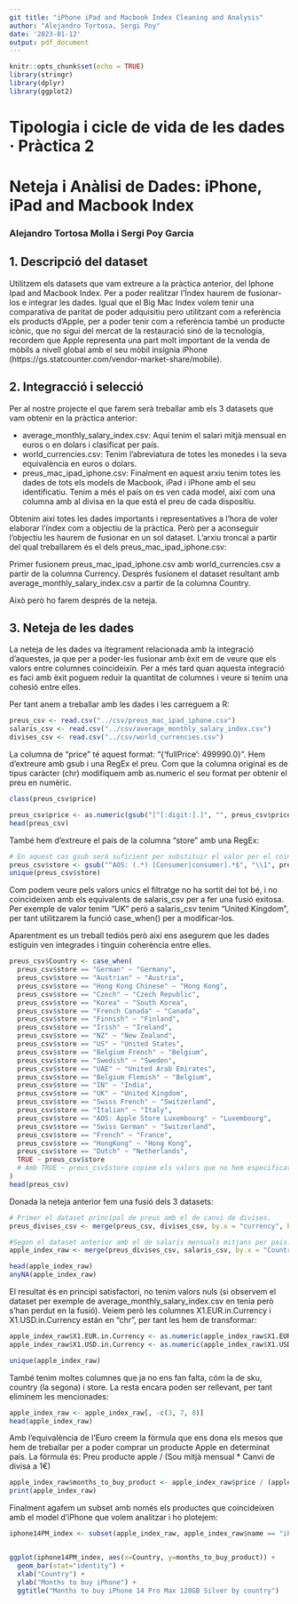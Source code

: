 ```yaml
---
git title: "iPhone iPad and Macbook Index Cleaning and Analysis"
author: "Alejandro Tortosa, Sergi Poy"
date: '2023-01-12'
output: pdf_document
---
```


```r
knitr::opts_chunk$set(echo = TRUE)
library(stringr)
library(dplyr)
library(ggplot2)
```

# Tipologia i cicle de vida de les dades · Pràctica 2
# Neteja i Anàlisi de Dades: iPhone, iPad and Macbook Index
### Alejandro Tortosa Molla i Sergi Poy Garcia

## 1. Descripció del dataset
Utilitzem els datasets que vam extreure a la pràctica anterior, del Iphone Ipad and Macbook Index.
Per a poder realitzar l'Índex haurem de fusionar-los e integrar les dades.
Igual que el Big Mac Index volem tenir una comparativa de paritat de poder adquisitiu pero utilitzant com a referència els products d’Apple, per a poder tenir com a referència també un producte icònic, que no sigui del mercat de la restauració sinó de la tecnología, recordem que Apple representa una part molt important de la venda de mòbils a nivell global amb el seu mòbil insígnia iPhone (https://gs.statcounter.com/vendor-market-share/mobile).

## 2. Integracció i selecció

Per al nostre projecte el que farem serà treballar amb els 3 datasets que vam obtenir en la pràctica anterior:


- average_monthly_salary_index.csv: Aquí tenim el salari mitjà mensual en euros o en dolars i clasificat per país.
- world_currencies.csv: Tenim l’abreviatura de totes les monedes i la seva equivalència en euros o dolars.
- preus_mac_ipad_iphone.csv: Finalment en aquest arxiu tenim totes les dades de tots els models de Macbook, iPad i iPhone amb el seu identificatiu. Tenim a més el país on es ven cada model, així com una columna amb al divisa en la que está el preu de cada dispositiu.

Obtenim així totes les dades importants i representatives a l’hora de voler elaborar l’índex com a objectiu de la pràctica.
Però per a aconseguir l'objectiu les haurem de fusionar en un sol dataset. L'arxiu troncal a partir del qual treballarem és el dels preus_mac_ipad_iphone.csv:

Primer fusionem preus_mac_ipad_iphone.csv amb world_currencies.csv a partir de la columna Currency.
Després fusionem el dataset resultant amb average_monthly_salary_index.csv a partir de la columna Country.

Això però ho farem després de la neteja.


## 3. Neteja de les dades

La neteja de les dades va ítegrament relacionada amb la integració d'aquestes, ja que per a poder-les fusionar amb èxit em de veure que els valors entre columnes coincideixin. Per a més tard quan aquesta integració es faci amb èxit poguem reduir la quantitat de columnes i veure si tenim una cohesió entre elles.



Per tant anem a treballar amb les dades i les carreguem a R:
```r
preus_csv <- read.csv("../csv/preus_mac_ipad_iphone.csv")
salaris_csv <- read.csv("../csv/average_monthly_salary_index.csv")
divises_csv <- read.csv("../csv/world_currencies.csv")  
```


La columna de "price" té aquest format: "{'fullPrice': 499990.0}".
Hem d'extreure amb gsub i una RegEx el preu. Com que la columna original es de tipus caràcter (chr) modifiquem amb as.numeric el seu format per obtenir el preu en numèric.
```r
class(preus_csv$price)

preus_csv$price <- as.numeric(gsub("[^[:digit:].]", "", preus_csv$price))
head(preus_csv)
```

També hem d'extreure el país de la columna "store" amb una RegEx:

```r
# En aquest cas gsub serà suficient per substituir el valor per el coincident amb la RegEx.
preus_csv$store <- gsub("^AOS: (.*) [Consumer|consumer].*$", "\\1", preus_csv$store)
unique(preus_csv$store)
```
Com podem veure pels valors unics el filtratge no ha sortit del tot bé, i no coincideixen amb els equivalents de salaris_csv per a fer una fusió exitosa.
Per exemple de valor tenim "UK" però a salaris_csv tenim "United Kingdom", per tant utilitzarem la funció case_when() per a modificar-los.

Aparentment es un treball tediós però així ens asegurem que les dades estiguin ven integrades i tinguin coherència entre elles. 

```r
preus_csv$Country <- case_when(
  preus_csv$store == "German" ~ "Germany",
  preus_csv$store == "Austrian" ~ "Austria",
  preus_csv$store == "Hong Kong Chinese" ~ "Hong Kong",
  preus_csv$store == "Czech" ~ "Czech Republic",
  preus_csv$store == "Korea" ~ "South Korea",
  preus_csv$store == "French Canada" ~ "Canada",
  preus_csv$store == "Finnish" ~ "Finland",
  preus_csv$store == "Irish" ~ "Ireland",
  preus_csv$store == "NZ" ~ "New Zealand",
  preus_csv$store == "US" ~ "United States",
  preus_csv$store == "Belgium French" ~ "Belgium",
  preus_csv$store == "Swedish" ~ "Sweden",
  preus_csv$store == "UAE" ~ "United Arab Emirates",
  preus_csv$store == "Belgium Flemish" ~ "Belgium",
  preus_csv$store == "IN" ~ "India",
  preus_csv$store == "UK" ~ "United Kingdom",
  preus_csv$store == "Swiss French" ~ "Switzerland",
  preus_csv$store == "Italian" ~ "Italy",
  preus_csv$store == "AOS: Apple Store Luxembourg" ~ "Luxembourg",
  preus_csv$store == "Swiss German" ~ "Switzerland",
  preus_csv$store == "French" ~ "France",
  preus_csv$store == "HongKong" ~ "Hong Kong",
  preus_csv$store == "Dutch" ~ "Netherlands",
  TRUE ~ preus_csv$store
  # Amb TRUE ~ preus_csv$store copiem els valors que no hem especificat a la nova columna.
)
head(preus_csv)
```

Donada la neteja anterior fem una fusió dels 3 datasets:
```r
# Primer el dataset principal de preus amb el de canvi de divises.
preus_divises_csv <- merge(preus_csv, divises_csv, by.x = "currency", by.y = "Currency")

#Segon el dataset anterior amb el de salaris mensuals mitjans per pais.
apple_index_raw <- merge(preus_divises_csv, salaris_csv, by.x = "Country", by.y = "Country")

head(apple_index_raw)
anyNA(apple_index_raw)
```

El resultat és en principi satisfactori, no tenim valors nuls (si observem el dataset per exemple de average_monthly_salary_index.csv en tenia però s'han perdut en la fusió). 
Veiem però les columnes X1.EUR.in.Currency i X1.USD.in.Currency están en "chr", per tant les hem de transformar:
```r
apple_index_raw$X1.EUR.in.Currency <- as.numeric(apple_index_raw$X1.EUR.in.Currency)
apple_index_raw$X1.USD.in.Currency <- as.numeric(apple_index_raw$X1.USD.in.Currency)

unique(apple_index_raw)

```

També tenim moltes columnes que ja no ens fan falta, cóm la de sku, country (la segona) i store. La resta encara poden ser rellevant, per tant eliminem les mencionades:
```r
apple_index_raw <- apple_index_raw[, -c(3, 7, 8)]
head(apple_index_raw)
```



Amb l'equivalència de l'Euro creem la fòrmula que ens dona els mesos que hem de treballar per a poder comprar un producte Apple en determinat pais.
La fòrmula és:
Preu producte apple / (Sou mitjà mensual * Canvi de divisa a 1€)
```r
apple_index_raw$months_to_buy_product <- apple_index_raw$price / (apple_index_raw$EUR.Average.Monthly.Salary * apple_index_raw$X1.EUR.in.Currency)
print(apple_index_raw)
```

Finalment agafem un subset amb només els productes que coincideixen amb el model d'iPhone que volem analitzar i ho plotejem:
```r
iphone14PM_index <- subset(apple_index_raw, apple_index_raw$name == "iPhone 14 Pro Max 128GB Silver")


ggplot(iphone14PM_index, aes(x=Country, y=months_to_buy_product)) + 
  geom_bar(stat="identity") +
  xlab("Country") +
  ylab("Months to buy iPhone") +
  ggtitle("Months to buy iPhone 14 Pro Max 128GB Silver by country")
```


